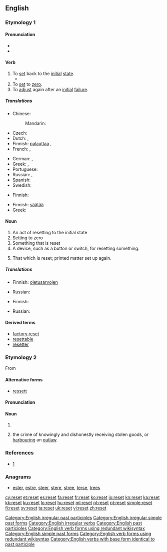 {{wikipedia|dab=reset}}
{{also|Reset}}
==English==

===Etymology 1===
{{prefix|re|set}}

====Pronunciation====
* {{IPA|/ɹiːˈsɛt/}}
* {{rhymes|ɛt}}

====Verb====
{{en-verb|resets|resetting|reset}}

# To [[set]] back to the [[initial]] [[state]].
#* {{quote-book|year=1913|author={{w|Joseph C. Lincoln}}
|title=[http://openlibrary.org/works/OL5535161W Mr. Pratt's Patients]|chapter=1
|passage=Then there came a reg'lar terror of a sou'wester same as you don't get one summer in a thousand, and blowed the shanty flat and ripped about half of the weir poles out of the sand. We spent consider'ble money getting 'em '''reset''', and then a swordfish got into the pound and tore the nets all to slathers, right in the middle of the squiteague season.}}
# To [[set]] to [[zero]].
# To [[adjust]] again after an [[initial]] [[failure]].

=====Translations=====
{{trans-top|to set back to the initial state}}
* Chinese:
*: Mandarin: {{t|cmn|重置|tr=chóngzhì|sc=Hani}}
* Czech: {{t|cs|resetovat}}
* Dutch: {{t|nl|herinitialiseren}},  {{t|nl|terugstellen}}
* Finnish: [[palauttaa#Finnish|palauttaa]] {{t|fi|alkutila|alt=alkutilaan}}, {{t|fi|resetoida}}
* French: {{t|fr|remettre à zéro}}, {{t+|fr|réinitialiser}}
{{trans-mid}}
* German: {{t|de|zurücksetzen}}, {{t|de|rücksetzen}}
* Greek: {{t+|el|επαναφέρω|tr=epanaféro|sc=Grek}}, {{t|el|επανεκκινώ|tr=epanekkinó|sc=Grek}}
* Portuguese: {{t+|pt|reiniciar}}
* Russian: {{t+|ru|перезагружать|tr=perezagružát'}} {{impf}}, {{t+|ru|перезагрузить|tr=perezagruzít'}} {{pf.}}
* Spanish: {{t|es|reiniciar}}
* Swedish: {{t+|sv|återställa}}
{{trans-bottom}}

{{trans-top|to set to zero}}
* Finnish: {{t|fi|nollata}}
{{trans-mid}}
{{trans-bottom}}

{{trans-top|to adjust again after an initial failure}}
* Finnish: [[säätää#Finnish|säätää]] {{t|fi|asetusarvo|alt=asetusarvoja}}
* Greek: {{t|el|επαναρυθμίζω|tr=epanarythmízo|sc=Grek}}
{{trans-mid}}
{{trans-bottom}}

====Noun====
{{en-noun}}

# An act of resetting to the initial state
# Setting to zero
# Something that is reset
# A device, such as a button or switch, for resetting something.
# {{context|typography|lang=en}} That which is reset; printed matter set up again.

=====Translations=====
{{trans-top|an act of resetting to the initial state}}
* Finnish: [[oletusarvo#Finish|oletusarvojen]] {{t+|fi|palautus}}
{{trans-mid}}
* Russian: {{t+|ru|перезагрузка|f|tr=perezagrúzka|sc=Cyrl}}
{{trans-bottom}}

{{trans-top|setting to zero}}
* Finnish: {{t|fi|nollaus}}
{{trans-mid}}
* Russian: {{t+|ru|сброс|m|tr=sbros|sc=Cyrl}}
{{trans-bottom}}

====Derived terms====
* [[factory reset]]
* [[resettable]]
* [[resetter]]

===Etymology 2===
From {{term|receipt}}

====Alternative forms====
* [[ressett]]

====Pronunciation====
{{rfp|Scotland|lang=en}}

====Noun====
{{en-noun}}

# {{rfdef|receipt?|lang=en|topic=Scottish English}}
# {{context|Scots law|lang=en}} the crime of knowingly and dishonestly receiving stolen goods, or [[harbour]]ing an [[outlaw]].

===References===
* [http://www.police-information.co.uk/legislation/legislationindexsco.html#reset]

===Anagrams===
* [[ester#English|ester]], [[estre#English|estre]], [[steer#English|steer]], [[stere#English|stere]], [[stree#English|stree]], [[terse#English|terse]], [[trees#English|trees]]

[[Category:English irregular past participles]]
[[Category:English irregular simple past forms]]
[[Category:English irregular verbs]]
[[Category:English past participles]]
[[Category:English verb forms using redundant wikisyntax]]
[[Category:English simple past forms]]
[[Category:English verb forms using redundant wikisyntax]]
[[Category:English verbs with base form identical to past participle]]

[[cy:reset]]
[[et:reset]]
[[es:reset]]
[[fa:reset]]
[[fr:reset]]
[[ko:reset]]
[[io:reset]]
[[kn:reset]]
[[ka:reset]]
[[kk:reset]]
[[ku:reset]]
[[lo:reset]]
[[hu:reset]]
[[ml:reset]]
[[pl:reset]]
[[pt:reset]]
[[simple:reset]]
[[fi:reset]]
[[sv:reset]]
[[ta:reset]]
[[uk:reset]]
[[vi:reset]]
[[zh:reset]]
